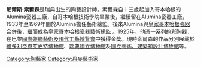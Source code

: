{{Infobox person
| name          = 尼爾斯·索爾森
| image         = 
| alt           = 
| caption       = 
| birth_name    = 
| birth_date    = {{Birth date|1898|10|24|df=y}}
| birth_place   = [[斯科訥|斯科訥]]
| death_date    = {{death date and age|1975|10|25|1898|10|24|df=y}}
| death_place   = [[哥本哈根|哥本哈根]]
| nationality   = 丹麥
| other_names   = 
| parents       = 
| children      = 
| relatives     =
| spouse        = 
| occupation    = 陶藝家
| years_active  = 
| known_for     = 
| notable_works = 
| awards        = 
}}
'''尼爾斯·索爾森'''{{BD|1898年|10月24日|1975年|10月25日||}}是瑞典出生的陶藝設計師。索爾森自十三歲起加入哥本哈根的Alumina瓷器工廠，自哥本哈根技術學院畢業後，繼續留在Alumina瓷器工廠，1933年至1969年間於Alumina擔任藝術總監。後來Alumina與[[皇家哥本哈根瓷器|皇家哥本哈根瓷器]]合併後，繼而成為皇家哥本哈根瓷器藝術總監 。1925年，他憑一系列的彩陶器，在巴黎[[國際裝飾藝術及現代工藝博覽會|國際裝飾藝術及現代工藝博覽會]]中獲得金獎。現時索爾森的作品分別展藏於[[維多利亞與艾伯特博物館|維多利亞與艾伯特博物館]]、[[瑞典國立博物館|瑞典國立博物館]]及[[國立藝術、建築和設計博物館|國立藝術、建築和設計博物館]]等。

[[Category:陶藝家|Category:陶藝家]]
[[Category:丹麥藝術家|Category:丹麥藝術家]]